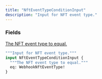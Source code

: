 ```yaml
---
title: "NftEventTypeConditionInput"
description: "Input for NFT event type."
---
```


### Fields

<a href="/api-reference/types/webhooknfteventtype">
  <ResponseField name="eq" type="WebhookNftEventType!" required>
    The NFT event type to equal.
  </ResponseField>
</a>


```graphql NftEventTypeConditionInput
"""Input for NFT event type."""
input NftEventTypeConditionInput {
  """The NFT event type to equal."""
  eq: WebhookNftEventType!
}
```

